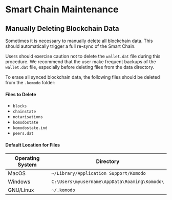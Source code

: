 # Smart Chain Maintenance

## Manually Deleting Blockchain Data

Sometimes it is necessary to manually delete all blockchain data. This should automatically trigger a full re-sync of the Smart Chain.

Users should exercise caution not to delete the `wallet.dat` file during this procedure. We recommend that the user make frequent backups of the `wallet.dat` file, especially before deleting files from the data directory.

To erase all synced blockchain data, the following files should be deleted from the `.komodo` folder:

#### Files to Delete

- `blocks`
- `chainstate`
- `notarisations`
- `komodostate`
- `komodostate.ind`
- `peers.dat`

#### Default Location for Files

| Operating System | Directory                                     |
| ---------------- | --------------------------------------------- |
| MacOS            | `~/Library/Application Support/Komodo`        |
| Windows          | `C:\Users\myusername\AppData\Roaming\Komodo\` |
| GNU/Linux        | `~/.komodo`                                   |
